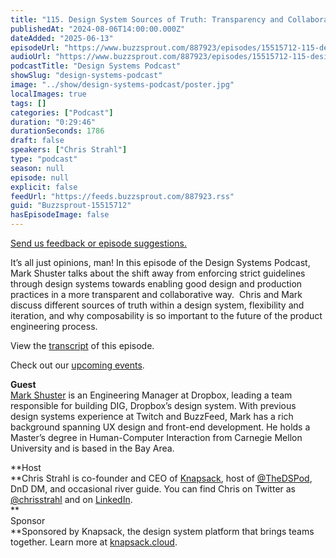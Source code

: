 ```yaml
---
title: "115. Design System Sources of Truth: Transparency and Collaboration with Dropbox’s Mark Shuster"
publishedAt: "2024-08-06T14:00:00.000Z"
dateAdded: "2025-06-13"
episodeUrl: "https://www.buzzsprout.com/887923/episodes/15515712-115-design-system-sources-of-truth-transparency-and-collaboration-with-dropbox-s-mark-shuster.mp3"
audioUrl: "https://www.buzzsprout.com/887923/episodes/15515712-115-design-system-sources-of-truth-transparency-and-collaboration-with-dropbox-s-mark-shuster.mp3"
podcastTitle: "Design Systems Podcast"
showSlug: "design-systems-podcast"
image: "../show/design-systems-podcast/poster.jpg"
localImages: true
tags: []
categories: ["Podcast"]
duration: "0:29:46"
durationSeconds: 1786
draft: false
speakers: ["Chris Strahl"]
type: "podcast"
season: null
episode: null
explicit: false
feedUrl: "https://feeds.buzzsprout.com/887923.rss"
guid: "Buzzsprout-15515712"
hasEpisodeImage: false
---
```

[Send us feedback or episode suggestions.](https://www.buzzsprout.com/twilio/text_messages/887923/open_sms)

It’s all just opinions, man! In this episode of the Design Systems Podcast, Mark Shuster talks about the shift away from enforcing strict guidelines through design systems towards enabling good design and production practices in a more transparent and collaborative way.  Chris and Mark discuss different sources of truth within a design system, flexibility and iteration, and why composability is so important to the future of the product engineering process. 

View the [transcript](https://docs.google.com/document/d/19I9W_b6Odlr_ytTDOLXebblMTWRsgiIZFBsKHooNpzY/edit) of this episode.

Check out our [upcoming events](https://www.knapsack.cloud/events).  
  
**Guest**  
[Mark Shuster](https://www.linkedin.com/in/mark-shuster-00361a199/) is an Engineering Manager at Dropbox, leading a team responsible for building DIG, Dropbox’s design system. With previous design systems experience at Twitch and BuzzFeed, Mark has a rich background spanning UX design and front-end development. He holds a Master’s degree in Human-Computer Interaction from Carnegie Mellon University and is based in the Bay Area.

**Host  
**Chris Strahl is co-founder and CEO of [Knapsack](https://www.knapsack.cloud/), host of [@TheDSPod](https://twitter.com/thedspod), DnD DM, and occasional river guide. You can find Chris on Twitter as [@chrisstrahl](https://twitter.com/chrisstrahl) and on [LinkedIn](https://www.linkedin.com/in/chrisstrahl/).  
**  
Sponsor  
**Sponsored by Knapsack, the design system platform that brings teams together. Learn more at [knapsack.cloud](https://www.knapsack.cloud/?utm_source=podcast).
